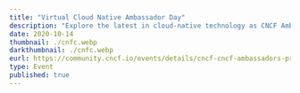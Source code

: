---
title: "Virtual Cloud Native Ambassador Day"
description: "Explore the latest in cloud-native technology as CNCF Ambassadors present Virtual Cloud Native Ambassador Day. "
date: 2020-10-14
thumbnail: ./cnfc.webp
darkthumbnail: ./cnfc.webp
eurl: https://community.cncf.io/events/details/cncf-cncf-ambassadors-presents-virtual-cloud-native-ambassador-day/
type: Event
published: true
---
